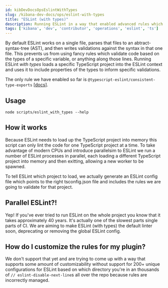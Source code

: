 ```yaml
---
id: kibDevDocsOpsEslintWithTypes
slug: /kibana-dev-docs/ops/eslint-with-types
title: "ESLint (with types)"
description: Running ESLint in a way that enabled advanced rules which consume the TypeScript type checker
tags: ['kibana', 'dev', 'contributor', 'operations', 'eslint', 'ts']
---
```


By default ESLint works on a single file, parses that files to an abtract-syntax-tree (AST), and then writes validations against the syntax in that one file. This prevents us from using fancy rules which validate code based on the types of a specific variable, or anything along those lines. Running ESLint *with types* loads a specific TypeScript project into the ESLint context and uses it to include properties of the types to inform specific validations.

The only rule we have enabled so far is `@typescript-eslint/consistent-type-exports` [[docs](https://typescript-eslint.io/rules/consistent-type-exports/)].

## Usage

```
node scripts/eslint_with_types --help
```

## How it works

Because ESLint needs to load up the TypeScript project into memory this script can only lint the code for one TypeScript project at a time. To take advantage of modern CPUs and introduce parallelsim to ESLint we run a number of ESLint processes in parallel, each loading a different TypeScript project into memory and then exitting, allowing a new worker to be spawned.

To tell ESLint which project to load, we actually generate an ESLint config file which points to the right tsconfig.json file and includes the rules we are going to validate for that project.

## Parallel ESLint?!

Yep! If you've ever tried to run ESLint on the whole project you know that it takes approximately 40 years. It's actually one of the slowest parts single parts of CI. We are aiming to make ESLint (with types) the default linter soon, deprecating or removing the global ESLint config.

## How do I customize the rules for my plugin?

We don't support that yet and are trying to come up with a way that supports some amount of customizability without support for 200+ unique configurations for ESLint based on which directory you're in an thousands of `// eslint-disable-next-line`s all over the repo because rules are incorrectly managed.
